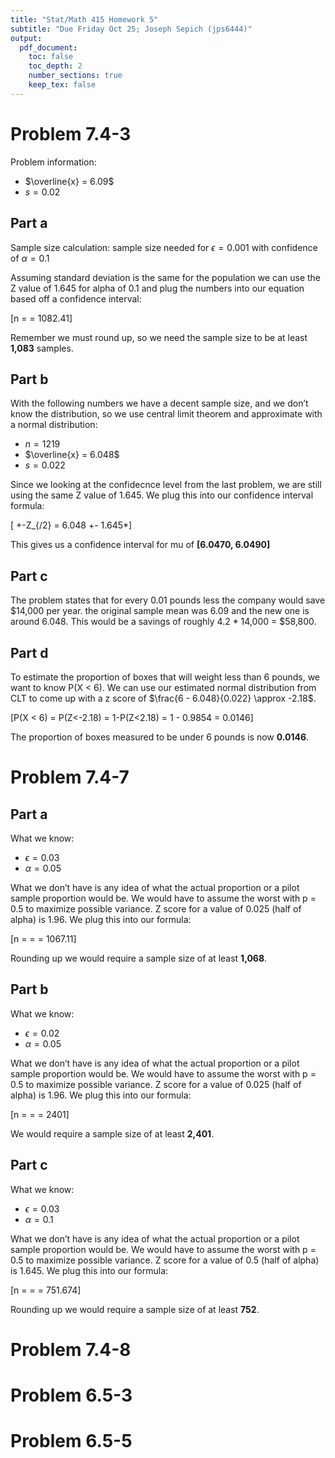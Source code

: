 ```yaml
---
title: "Stat/Math 415 Homework 5"
subtitle: "Due Friday Oct 25; Joseph Sepich (jps6444)"
output:
  pdf_document:
    toc: false
    toc_depth: 2
    number_sections: true
    keep_tex: false
---
```


# Problem 7.4-3

Problem information:

* $\overline{x} = 6.09$
* $s = 0.02$

## Part a

Sample size calculation: sample size needed for $\epsilon = 0.001$ with confidence of $\alpha = 0.1$

Assuming standard deviation is the same for the population we can use the Z value of 1.645 for alpha of 0.1 and plug the numbers into our equation based off a confidence interval:

\[n \geq \frac{z_{\alpha / 2}S^2}{\epsilon^2} = \frac{1.645^2*0.02^2}{0.001^2} = 1082.41\]

Remember we must round up, so we need the sample size to be at least **1,083** samples.

## Part b

With the following numbers we have a decent sample size, and we don't know the distribution, so we use central limit theorem and approximate with a normal distribution:

* $n = 1219$
* $\overline{x} = 6.048$
* $s = 0.022$

Since we looking at the confidecnce level from the last problem, we are still using the same Z value of 1.645. We plug this into our confidence interval formula:

\[\overline{x} +-Z_{\alpha/2}\frac{s}{\sqrt{n}} = 6.048 +- 1.645*\frac{0.022}{\sqrt{1219}}\]

This gives us a confidence interval for mu of **[6.0470, 6.0490]**

## Part c

The problem states that for every 0.01 pounds less the company would save \$14,000 per year. the original sample mean was 6.09 and the new one is around 6.048. This would be a savings of roughly 4.2 * 14,000 = \$58,800.

## Part d

To estimate the proportion of boxes that will weight less than 6 pounds, we want to know P(X < 6). We can use our estimated normal distribution from CLT to come up with a z score of $\frac{6 - 6.048}{0.022} \approx -2.18$.

\[P(X < 6) = P(Z<-2.18) = 1-P(Z<2.18) = 1 - 0.9854 = 0.0146\]

The proportion of boxes measured to be under 6 pounds is now **0.0146**.

# Problem 7.4-7

## Part a

What we know:

* $\epsilon = 0.03$
* $\alpha = 0.05$

What we don't have is any idea of what the actual proportion or a pilot sample proportion would be. We would have to assume the worst with p = 0.5 to maximize possible variance. Z score for a value of 0.025 (half of alpha) is 1.96. We plug this into our formula:

\[n = \frac{Z^2_{\alpha/2}*p(1-p)}{\epsilon^2}=\frac{1.96^2*0.25}{0.03^2} = 1067.11\]

Rounding up we would require a sample size of at least **1,068**.

## Part b

What we know:

* $\epsilon = 0.02$
* $\alpha = 0.05$

What we don't have is any idea of what the actual proportion or a pilot sample proportion would be. We would have to assume the worst with p = 0.5 to maximize possible variance. Z score for a value of 0.025 (half of alpha) is 1.96. We plug this into our formula:

\[n = \frac{Z^2_{\alpha/2}*p(1-p)}{\epsilon^2}=\frac{1.96^2*0.25}{0.02^2} = 2401\]

We would require a sample size of at least **2,401**.

## Part c

What we know:

* $\epsilon = 0.03$
* $\alpha = 0.1$

What we don't have is any idea of what the actual proportion or a pilot sample proportion would be. We would have to assume the worst with p = 0.5 to maximize possible variance. Z score for a value of 0.5 (half of alpha) is 1.645. We plug this into our formula:

\[n = \frac{Z^2_{\alpha/2}*p(1-p)}{\epsilon^2}=\frac{1.645^2*0.25}{0.03^2} = 751.674\]

Rounding up we would require a sample size of at least **752**.

# Problem 7.4-8


# Problem 6.5-3



# Problem 6.5-5




























